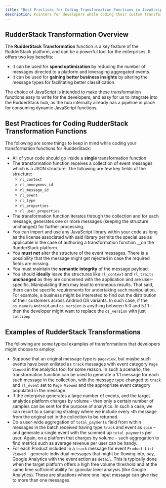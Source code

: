 ```yaml
---
title: "Best Practices for Coding Transformation Functions in JavaScript"
description: Pointers for developers while coding their custom transformation functions
---
```


## RudderStack Transformation Overview

The **RudderStack Transformation** function is a key feature of the RudderStack platform, and can be a powerful tool for the enterprises. It offers two key benefits:

- It can be used for **spend optimization** by reducing the number of messages directed to a platform and leveraging aggregated events.
- It can be used for **gaining better business insights** by altering the message types for facilitating better classification.

The choice of JavaScript is intended to make these transformation functions easy to write for the developers, and easy for us to integrate into the RudderStack hub, as the hub internally already has a pipeline in place for consuming dynamic JavaScript functions.

## Best Practices for Coding RudderStack Transformation Functions

The following are some things to keep in mind while coding your transformation functions for RudderStack:

- All of your code should go inside a **single** transformation function
- The transformation function receives a collection of event messages which is a JSON structure. The following are few key fields of the structure:
  - `rl_context`
  - `rl_anonymous_id`
  - `rl_message_id`
  - `rl_event`
  - `rl_type`
  - `rl_properties`
  - `rl_user_properties`
- The transformation function iterates through the collection and for each message, generates one or more messages \(keeping the structure unchanged\) for further processing.
- You can import and use any JavaScript library within your code as long as the license associated with said library permits the special use as applicable in the case of authoring a transformation function \_\_on the RudderStack platform.
- You **must not** alter the structure of the event messages. There is a possibility that the message might get rejected in case the required fields are missing.
- You must maintain the **semantic integrity** of the message payload.
- You should **ideally** leave the structures like `rl_context` and `rl_traits` **unchanged** as they are concerned with the application and are user-specific. Manipulating them may lead to erroneous results. That said, there can be specific requirements for undertaking such manipulation. For example, a business might be interested to find out the distribution of their customers across Android OS variants. In such case, if the `os_name` is `Android` and `os_version` is anything between 5.0 and 5.1.1 – then the developer might want to replace the `os_version` with just `Lollipop`

## Examples of RudderStack Transformations

The following are some typical examples of transformations that developers might choose to employ:

- Suppose that an original message type is `pageview`, but maybe such events have been enlisted as `track` messages with event category `Page Viewed` in the analytics tool for some reason. In such a scenario, the transformation function can be used to generate a 1:1 message for each such message in the collection, with the message type changed to `track` and `rl_event` set to `Page Viewed` and the appropriate event category populated in the message.
- If the enterprise generates a large number of events, and the target analytics platform charges by volume - then only a certain number of samples can be sent for the purpose of analytics. In such a case, we can resort to a sampling strategy where we include every `n`th message from the original set in the collection to be returned.
- Do a user-wide aggregation of `total_payments` field from within messages in the batch received having type `track` and event as `spin` – and generate a single event with the summed up `total_payments` per user. Again, on a platform that charges by volume – such aggregation to find metrics such as average revenue per user can be handy.
- For each Product included in a `track` message for event `Product List Viewed` – generate individual messages that might be flowing into, say, Google Analytics with the event action as `detail`. This is typically done when the target platform offers a high free volume threshold and at the same time sufficient ability for granular level analysis \(like Google Analytics\). These are situations where one input message can give rise to more than one messages.
